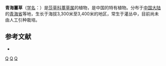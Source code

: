 {{Speciesbox 
| genus = Carex
| species = qinghaiensis
| authority = [[杨永昌|Y. C. Yang]]
}}

'''青海薹草'''（[[学名|学名]]：{{lang|la|''Carex qinghaiensis''}}）是[[莎草科|莎草科]][[薹草属|薹草属]]的植物，是中国的特有植物。分布于[[中国大陆|中国大陆]]的[[青海省|青海省]]等地，生长于海拔3,300米至3,400米的地区，常生于灌丛中，目前尚未由人工引种栽培。

== 参考文献 ==
<div class="references-small">
* {{cite web| url =http://www.bioinfo.cn/db05/KmzwSpecies.php?action=view&id=6796| title =青海薹草| work =《中国高等植物数据库全库》| publisher =中国科学院微生物研究所| author =昆明植物研究所| accessdate =2009-02-24| deadurl =yes| archiveurl =https://web.archive.org/web/20160305072633/http://www.bioinfo.cn/db05/KmzwSpecies.php?action=view&id=6796| archivedate =2016-03-05}}
</div>
{{Taxonbar}}

{{DEFAULTSORT:Carex qinghaiensis}}
[[Category:薹草属|Q]]
[[Category:中國特有植物|Q]]
[[Category:青海植物|Q]]